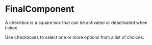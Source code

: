 

<Meta component={FinalComponent} title="Lessons/10 - Compound Components Pattern/Final" />

# FinalComponent

A checkbox is a square box that can be activated or deactivated when ticked. 

Use checkboxes to select one or more options from a list of choices.
